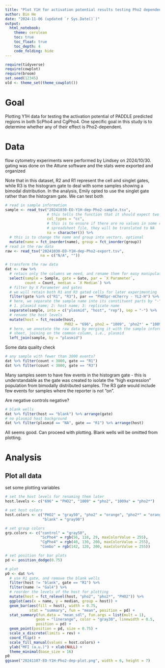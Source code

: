 ```yaml
---
title: "Plot Y1H for activation potential results testing Pho2 dependence"
author: Bin He
date: "2024-11-06 (updated `r Sys.Date()`)"
output:
  html_notebook:
    theme: cerulean
    toc: true
    toc_float: true
    toc_depth: 4
    code_folding: hide
---
```


```r
require(tidyverse)
require(cowplot)
require(broom)
set.seed(12345)
old <- theme_set(theme_cowplot())
```

# Goal

Plotting Y1H data for testing the activation potential of PADDLE predicted regions in both ScPho4 and CgPho4. One specific goal in this study is to determine whether any of their effect is Pho2-dependent.

# Data

flow cytometry experiments were performed by Lindsey on 2024/10/30. gating was done on the Attune software and the stats were exported and organized

Note that in this dataset, R2 and R1 represent the cell and singlet gates, while R3 is the histogram gate to deal with some samples showing a bimodal distribution. In the analysis, Emily opted to use the singlet gate rather than the histogram gate. We can test both
```r
# read in sample information
sample <- read_tsv("20241030-EO-Y1H-dep-Pho2-sample.tsv",
                   # this tells the function that it should expect two character columns
                   col_types = "cc", 
                   # this is to ensure if there are no values in some cell in the 
                   # spreadsheet file, they will be translated to NA 
                   na = character()) %>% 
  # this is to change the name and group into vectors. optional
  mutate(name = fct_inorder(name), group = fct_inorder(group))
# read in the raw data
raw <- read_tsv("20241030-EO-Y1H-dep-Pho2-export.tsv", 
                na = c("N/A", ""))

# transform the raw data
dat <- raw %>% 
  # retain only the columns we need, and rename them for easy manipulation
  select(sample = Sample, gate = Gate, par = `X Parameter`,
         count = Count, median = `X Median`) %>% 
  # filter by X Parameter and gates
  # we will retain both R1 and R3 gated cells for later experimenting
  filter(gate %in% c("R1", "R3"), par == "PHO5pr-mCherry - YL2-H") %>% 
  # here, we separate the sample name into its constituent parts by "-":
  # 1. plasmid name; 2: host name; 3: replicate name
  separate(sample, into = c("plasmid", "host", "rep"), sep = "-") %>% 
  # rename the host levels
  mutate(host = fct_recode(host,
                           PHO2 = "696", pho2 = "1009", 'pho2*' = "1009a")) %>% 
  # here, we annotate the raw data by merging it with the sample information
  # sheet, joining on the common column, i.e., plasmid
  left_join(sample, by = "plasmid")
```

Some data quality check
```r
# any sample with fewer than 3000 events?
dat %>% filter(count < 3000, gate == "R1")
dat %>% filter(count < 3000, gate == "R3")
```
Many samples seem to have few events in the histogram gate - this is understandable as the gate was created to isolate the "high expression" population from bimodally distributed samples. The R3 gate would include few events for samples where the reporter is not "on".

Are negative controls negative?
```r
# blank wells
dat %>% filter(host == "blank") %>% arrange(gate)
# no plasmid host background
dat %>% filter(plasmid == "NA", gate == "R1") %>% arrange(host)
```
All seems good. Can proceed with plotting. Blank wells will be omitted from plotting.

# Analysis

## Plot all data
set some plotting variables
```r
# set the host levels for renaming them later
host.levels <- c("696" = "PHO2", "1009" = "pho2", "1009a" = "pho2*")

# set host colors
host.colors <- c("PHO2" = "gray50", "pho2" = "orange", "pho2*" = "orange3", 
                 "blank" = "gray90")

# set group colors
grp.colors <- c("control" = "gray50", 
                "ScPho4" = rgb(56, 118, 29, maxColorValue = 255), 
                "CgPho4" = rgb(40, 130, 200, maxColorValue = 255),
                "Combo" = rgb(142, 120, 200, maxColorValue = 255))

# set position for bar plots
pd <- position_dodge(0.75)

# plot
p0 <- dat %>% 
  # use R1 gate, and remove the blank wells
  filter(host != "blank", gate == "R1") %>% 
  filter(name != "Gal4") %>% 
  # reorder the levels of the host for plotting
  mutate(host = fct_relevel(host, "pho2", "pho2*", "PHO2")) %>% 
  ggplot(aes(x = name, y = median, group = host)) +
  geom_bar(aes(fill = host), width = 0.75,
           stat = "summary", fun = "mean", position = pd) +
  stat_summary(fun.data = "mean_sdl", fun.args = list(mult = 1), 
              geom = "linerange", color = "gray30", linewidth = 0.5,
              position = pd) +
  geom_point(position = pd, size = 0.75) +
  scale_x_discrete(limits = rev) +
  coord_flip() + 
  scale_fill_manual(values = host.colors) +
  ylab("MFI (a.u.)") + xlab(NULL) +
  theme_minimal(base_size = 16)
p0
ggsave("20241107-EO-Y1H-Pho2-dep-plot.png", width = 6, height = 7)
```

